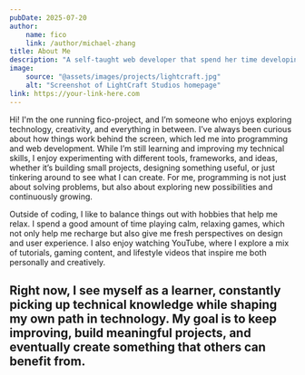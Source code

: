 ```yaml
---
pubDate: 2025-07-20
author:
    name: fico
    link: /author/michael-zhang
title: About Me
description: "A self-taught web developer that spend her time developing or playing minecaft."
image:
    source: "@assets/images/projects/lightcraft.jpg"
    alt: "Screenshot of LightCraft Studios homepage"
link: https://your-link-here.com
---
```


Hi! I'm the one running fico-project, and I’m someone who enjoys exploring technology, creativity, and everything in between. I’ve always been curious about how things work behind the screen, which led me into programming and web development. While I’m still learning and improving my technical skills, I enjoy experimenting with different tools, frameworks, and ideas, whether it’s building small projects, designing something useful, or just tinkering around to see what I can create. For me, programming is not just about solving problems, but also about exploring new possibilities and continuously growing.

Outside of coding, I like to balance things out with hobbies that help me relax. I spend a good amount of time playing calm, relaxing games, which not only help me recharge but also give me fresh perspectives on design and user experience. I also enjoy watching YouTube, where I explore a mix of tutorials, gaming content, and lifestyle videos that inspire me both personally and creatively.

Right now, I see myself as a learner, constantly picking up technical knowledge while shaping my own path in technology. My goal is to keep improving, build meaningful projects, and eventually create something that others can benefit from.
---
